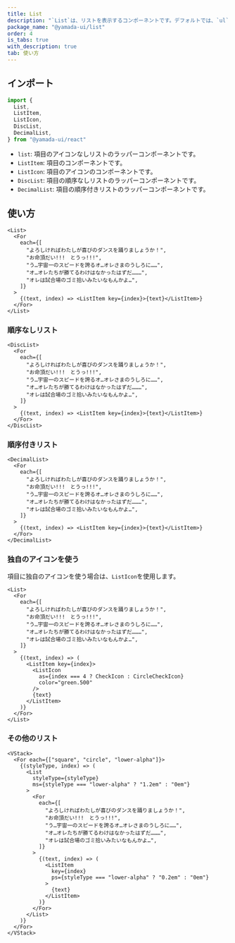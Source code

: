 ```yaml
---
title: List
description: "`List`は、リストを表示するコンポーネントです。デフォルトでは、`ul`要素をレンダリングします。"
package_name: "@yamada-ui/list"
order: 4
is_tabs: true
with_description: true
tab: 使い方
---
```


## インポート

```ts
import {
  List,
  ListItem,
  ListIcon,
  DiscList,
  DecimalList,
} from "@yamada-ui/react"
```

- `list`: 項目のアイコンなしリストのラッパーコンポーネントです。
- `ListItem`: 項目のコンポーネントです。
- `ListIcon`: 項目のアイコンのコンポーネントです。
- `DiscList`: 項目の順序なしリストのラッパーコンポーネントです。
- `DecimalList`: 項目の順序付きリストのラッパーコンポーネントです。

## 使い方

```tsx
<List>
  <For
    each={[
      "よろしければわたしが喜びのダンスを踊りましょうか！",
      "お命頂だい!!!　とうっ!!!",
      "う…宇宙一のスピードを誇るオ…オレさまのうしろに……",
      "オ…オレたちが勝てるわけはなかったはずだ………",
      "オレは試合場のゴミ拾いみたいなもんかよ…",
    ]}
  >
    {(text, index) => <ListItem key={index}>{text}</ListItem>}
  </For>
</List>
```

### 順序なしリスト

```tsx
<DiscList>
  <For
    each={[
      "よろしければわたしが喜びのダンスを踊りましょうか！",
      "お命頂だい!!!　とうっ!!!",
      "う…宇宙一のスピードを誇るオ…オレさまのうしろに……",
      "オ…オレたちが勝てるわけはなかったはずだ………",
      "オレは試合場のゴミ拾いみたいなもんかよ…",
    ]}
  >
    {(text, index) => <ListItem key={index}>{text}</ListItem>}
  </For>
</DiscList>
```

### 順序付きリスト

```tsx
<DecimalList>
  <For
    each={[
      "よろしければわたしが喜びのダンスを踊りましょうか！",
      "お命頂だい!!!　とうっ!!!",
      "う…宇宙一のスピードを誇るオ…オレさまのうしろに……",
      "オ…オレたちが勝てるわけはなかったはずだ………",
      "オレは試合場のゴミ拾いみたいなもんかよ…",
    ]}
  >
    {(text, index) => <ListItem key={index}>{text}</ListItem>}
  </For>
</DecimalList>
```

### 独自のアイコンを使う

項目に独自のアイコンを使う場合は、`ListIcon`を使用します。

```tsx
<List>
  <For
    each={[
      "よろしければわたしが喜びのダンスを踊りましょうか！",
      "お命頂だい!!!　とうっ!!!",
      "う…宇宙一のスピードを誇るオ…オレさまのうしろに……",
      "オ…オレたちが勝てるわけはなかったはずだ………",
      "オレは試合場のゴミ拾いみたいなもんかよ…",
    ]}
  >
    {(text, index) => (
      <ListItem key={index}>
        <ListIcon
          as={index === 4 ? CheckIcon : CircleCheckIcon}
          color="green.500"
        />
        {text}
      </ListItem>
    )}
  </For>
</List>
```

### その他のリスト

```tsx
<VStack>
  <For each={["square", "circle", "lower-alpha"]}>
    {(styleType, index) => (
      <List
        styleType={styleType}
        ms={styleType === "lower-alpha" ? "1.2em" : "0em"}
      >
        <For
          each={[
            "よろしければわたしが喜びのダンスを踊りましょうか！",
            "お命頂だい!!!　とうっ!!!",
            "う…宇宙一のスピードを誇るオ…オレさまのうしろに……",
            "オ…オレたちが勝てるわけはなかったはずだ………",
            "オレは試合場のゴミ拾いみたいなもんかよ…",
          ]}
        >
          {(text, index) => (
            <ListItem
              key={index}
              ps={styleType === "lower-alpha" ? "0.2em" : "0em"}
            >
              {text}
            </ListItem>
          )}
        </For>
      </List>
    )}
  </For>
</VStack>
```
